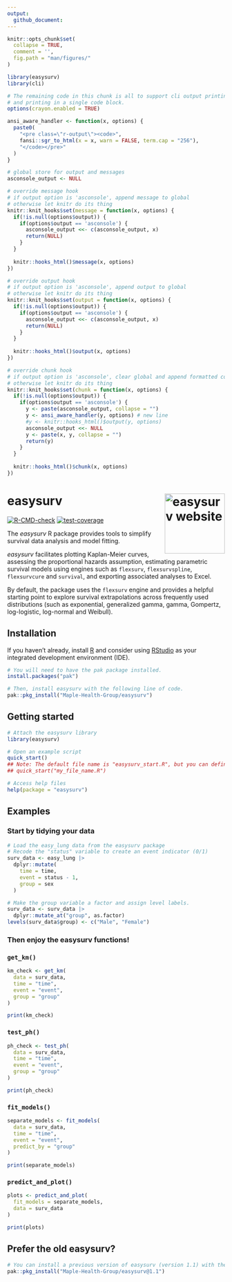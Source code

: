 ---
output: 
  github_document:
---

<!-- README.md is generated from README.Rmd. Please edit that file -->

```{r setup, include=FALSE}

knitr::opts_chunk$set(
  collapse = TRUE,
  comment = '',
  fig.path = "man/figures/"
)

library(easysurv)
library(cli)

# The remaining code in this chunk is all to support cli output printing, 
# and printing in a single code block.
options(crayon.enabled = TRUE)

ansi_aware_handler <- function(x, options) {
  paste0(
    "<pre class=\"r-output\"><code>",
    fansi::sgr_to_html(x = x, warn = FALSE, term.cap = "256"),
    "</code></pre>"
  )
}

# global store for output and messages
asconsole_output <- NULL

# override message hook
# if output option is 'asconsole', append message to global
# otherwise let knitr do its thing
knitr::knit_hooks$set(message = function(x, options) {
  if(!is.null(options$output)) {
    if(options$output == 'asconsole') {
      asconsole_output <<- c(asconsole_output, x)
      return(NULL)
    }
  }
  
  knitr::hooks_html()$message(x, options)
})

# override output hook
# if output option is 'asconsole', append output to global
# otherwise let knitr do its thing
knitr::knit_hooks$set(output = function(x, options) {
  if(!is.null(options$output)) {
    if(options$output == 'asconsole') {
      asconsole_output <<- c(asconsole_output, x)
      return(NULL)
    }
  }
  
  knitr::hooks_html()$output(x, options)
})

# override chunk hook
# if output option is 'asconsole', clear global and append formatted contents
# otherwise let knitr do its thing
knitr::knit_hooks$set(chunk = function(x, options) {
  if(!is.null(options$output)) {
    if(options$output == 'asconsole') {
      y <- paste(asconsole_output, collapse = "")
      y <- ansi_aware_handler(y, options) # new line
      #y <- knitr::hooks_html()$output(y, options)
      asconsole_output <<- NULL
      y <- paste(x, y, collapse = "")
      return(y)
    }
  }
  
  knitr::hooks_html()$chunk(x, options)
})

```

# <b>easysurv</b> <a href="https://maple-health-group.github.io/easysurv/"><img src="man/figures/logo.png" align="right" height="139" alt="easysurv website" /></a>

<!-- badges: start -->
[![R-CMD-check](https://github.com/Maple-Health-Group/easysurv/actions/workflows/check-standard.yaml/badge.svg)](https://github.com/Maple-Health-Group/easysurv/actions/workflows/check-standard.yaml)
[![test-coverage](https://github.com/Maple-Health-Group/easysurv/actions/workflows/test-coverage.yaml/badge.svg)](https://github.com/Maple-Health-Group/easysurv/actions/workflows/test-coverage.yaml)
<!-- badges: end -->

The *easysurv* R package provides tools to simplify survival data analysis and model fitting.

*easysurv* facilitates plotting Kaplan-Meier curves, assessing the proportional hazards assumption, estimating parametric survival models using engines such as `flexsurv`, `flexsurvspline`, `flexsurvcure` and `survival`, and exporting associated analyses to Excel.

By default, the package uses the `flexsurv` engine and provides a helpful starting point to explore survival extrapolations across frequently used distributions (such as exponential, generalized gamma, gamma, Gompertz, log-logistic, log-normal and Weibull).

## Installation

If you haven't already, install [R](https://www.r-project.org) and consider using [RStudio](https://posit.co/download/rstudio-desktop/) as your integrated development environment (IDE).


```{r install, eval = FALSE}
# You will need to have the pak package installed.
install.packages("pak")

# Then, install easysurv with the following line of code.
pak::pkg_install("Maple-Health-Group/easysurv")
```

## Getting started

```{r getting-started, eval = FALSE}
# Attach the easysurv library
library(easysurv)

# Open an example script
quick_start()
## Note: The default file name is "easysurv_start.R", but you can define your own, e.g.
## quick_start("my_file_name.R")

# Access help files
help(package = "easysurv")
```


## Examples
### Start by tidying your data

```{r tidy-data, echo = TRUE}
# Load the easy_lung data from the easysurv package
# Recode the "status" variable to create an event indicator (0/1)
surv_data <- easy_lung |>
  dplyr::mutate(
    time = time,
    event = status - 1,
    group = sex
  )

# Make the group variable a factor and assign level labels.
surv_data <- surv_data |>
  dplyr::mutate_at("group", as.factor)
levels(surv_data$group) <- c("Male", "Female")
```

### Then enjoy the easysurv functions! 
### `get_km()`

<!--
```{css collapse_cli, echo = FALSE}
pre.r-output {
 margin-bottom: 0 !important;
 padding: 0px 16px;
}

```
-->

```{r get-KM, collapse = TRUE, output='asconsole', fig.width=6, fig.height=5}
km_check <- get_km(
  data = surv_data,
  time = "time",
  event = "event",
  group = "group"
)

print(km_check)

```


### `test_ph()`


```{r test-PH, collapse = TRUE, output='asconsole', fig.width=6, fig.height=5}
ph_check <- test_ph(
  data = surv_data,
  time = "time",
  event = "event",
  group = "group"
)

print(ph_check)

```


### `fit_models()`


```{r fit-models, collapse = TRUE, output='asconsole', fig.width=6, fig.height=5}
separate_models <- fit_models(
  data = surv_data,
  time = "time",
  event = "event",
  predict_by = "group"
)

print(separate_models)

```

### `predict_and_plot()`


```{r plot-models, collapse = TRUE, output='asconsole', fig.width=6, fig.height=5}
plots <- predict_and_plot(
  fit_models = separate_models,
  data = surv_data
)

print(plots)

```


## Prefer the old easysurv?

```{r install-old, eval = FALSE}
# You can install a previous version of easysurv (version 1.1) with the following line of code.
pak::pkg_install("Maple-Health-Group/easysurv@1.1")
```
